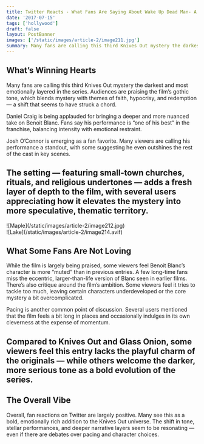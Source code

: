 ```yaml
---
title: Twitter Reacts - What Fans Are Saying About Wake Up Dead Man- A Knives Out Mystery
date: '2017-07-15'
tags: ['hollywood']
draft: false
layout: PostBanner
images: ['/static/images/article-2/image211.jpg']
summary: Many fans are calling this third Knives Out mystery the darkest and most emotionally layered in the series. Audiences are praising the film’s gothic tone, which blends mystery with themes of faith, hypocrisy
---
```


## What’s Winning Hearts

Many fans are calling this third Knives Out mystery the darkest and most emotionally layered in the series. Audiences are praising the film’s gothic tone, which blends mystery with themes of faith, hypocrisy, and redemption — a shift that seems to have struck a chord.

Daniel Craig is being applauded for bringing a deeper and more nuanced take on Benoit Blanc. Fans say his performance is “one of his best” in the franchise, balancing intensity with emotional restraint.

Josh O’Connor is emerging as a fan favorite. Many viewers are calling his performance a standout, with some suggesting he even outshines the rest of the cast in key scenes.

The setting — featuring small-town churches, rituals, and religious undertones — adds a fresh layer of depth to the film, with several users appreciating how it elevates the mystery into more speculative, thematic territory.
---

<div className="-mx-2 flex flex-wrap overflow-hidden xl:-mx-2">
  <div className="my-1 w-full overflow-hidden px-2 xl:my-1 xl:w-1/2 xl:px-2">
    ![Maple](/static/images/article-2/image212.jpg)
  </div>
  <div className="my-1 w-full overflow-hidden px-2 xl:my-1 xl:w-1/2 xl:px-2">
    ![Lake](/static/images/article-2/image214.avif)
  </div>
</div>

## What Some Fans Are Not Loving

While the film is largely being praised, some viewers feel Benoit Blanc’s character is more “muted” than in previous entries. A few long-time fans miss the eccentric, larger-than-life version of Blanc seen in earlier films.
There’s also critique around the film’s ambition. Some viewers feel it tries to tackle too much, leaving certain characters underdeveloped or the core mystery a bit overcomplicated.

Pacing is another common point of discussion. Several users mentioned that the film feels a bit long in places and occasionally indulges in its own cleverness at the expense of momentum.

Compared to Knives Out and Glass Onion, some viewers feel this entry lacks the playful charm of the originals — while others welcome the darker, more serious tone as a bold evolution of the series.
----

## The Overall Vibe

Overall, fan reactions on Twitter are largely positive. Many see this as a bold, emotionally rich addition to the Knives Out universe. The shift in tone, stellar performances, and deeper narrative layers seem to be resonating — even if there are debates over pacing and character choices.


